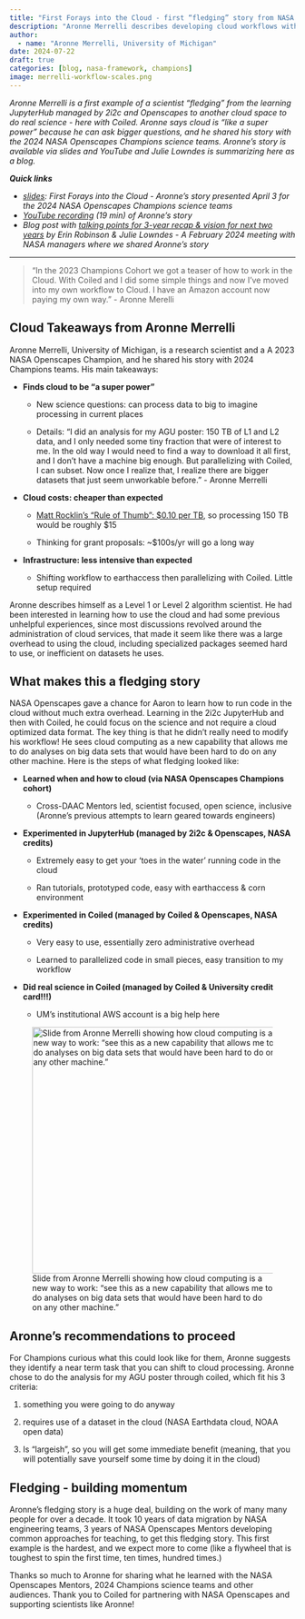 ```yaml
---
title: "First Forays into the Cloud - first “fledging” story from NASA Openscapes!"
description: "Aronne Merrelli describes developing cloud workflows with 2i2c, parallelizing workflows with Coiled, and attaching his university credit card to do real science in the cloud."
author: 
  - name: "Aronne Merrelli, University of Michigan"
date: 2024-07-22
draft: true
categories: [blog, nasa-framework, champions]
image: merrelli-workflow-scales.png
---
```


*Aronne Merrelli is a first example of a scientist "fledging" from the learning JupyterHub managed by 2i2c and Openscapes to another cloud space to do real science - here with Coiled. Aronne says cloud is "like a super power" because he can ask bigger questions, and he shared his story with the 2024 NASA Openscapes Champions science teams. Aronne's story is available via slides and YouTube and Julie Lowndes is summarizing here as a blog.*

***Quick links***

-   [*slides*](https://docs.google.com/presentation/d/1KhzxL082ay29_hZ57cniQXcuCpMkMfLwLu-6SsOb16g/edit#slide=id.g210519f26d5_0_169)*: First Forays into the Cloud - Aronne's story presented April 3 for the 2024 NASA Openscapes Champions science teams*
-   [*YouTube recording*](https://www.youtube.com/watch?v=2Yd0eR6M04Y) *(19 min) of Aronne's story*
-   *Blog post with [talking points for 3-year recap & vision for next two years](https://nasa-openscapes.github.io/news/2024-02-15-nasa-openscapes-talking-points/) by Erin Robinson & Julie Lowndes - A February 2024 meeting with NASA managers where we shared Aronne's story*

------------------------------------------------------------------------

> "In the 2023 Champions Cohort we got a teaser of how to work in the Cloud. With Coiled and I did some simple things and now I’ve moved into my own workflow to Cloud. I have an Amazon account now paying my own way." - Aronne Merelli

## Cloud Takeaways from Aronne Merrelli

Aronne Merrelli, University of Michigan, is a research scientist and a A 2023 NASA Openscapes Champion, and he shared his story with 2024 Champions teams. His main takeaways:

-   **Finds cloud to be “a super power”**

    -   New science questions: can process data to big to imagine processing in current places

    -   Details: "I did an analysis for my AGU poster: 150 TB of L1 and L2 data, and I only needed some tiny fraction that were of interest to me. In the old way I would need to find a way to download it all first, and I don’t have a machine big enough. But parallelizing with Coiled, I can subset. Now once I realize that, I realize there are bigger datasets that just seem unworkable before.” - Aronne Merrelli

-   **Cloud costs: cheaper than expected**

    -   [Matt Rocklin’s “Rule of Thumb”: \$0.10 per TB](https://medium.com/coiled-hq/ten-cents-per-terabyte-91ff24363612), so processing 150 TB would be roughly \$15

    -   Thinking for grant proposals: \~\$100s/yr will go a long way

-   **Infrastructure: less intensive than expected**

    -   Shifting workflow to earthaccess then parallelizing with Coiled. Little setup required

Aronne describes himself as a Level 1 or Level 2 algorithm scientist. He had been interested in learning how to use the cloud and had some previous unhelpful experiences, since most discussions revolved around the administration of cloud services, that made it seem like there was a large overhead to using the cloud, including specialized packages seemed hard to use, or inefficient on datasets he uses.

## What makes this a fledging story

NASA Openscapes gave a chance for Aaron to learn how to run code in the cloud without much extra overhead. Learning in the 2i2c JupyterHub and then with Coiled, he could focus on the science and not require a cloud optimized data format. The key thing is that he didn't really need to modify his workflow! He sees cloud computing as a new capability that allows me to do analyses on big data sets that would have been hard to do on any other machine. Here is the steps of what fledging looked like:

-   **Learned when and how to cloud (via NASA Openscapes Champions cohort)**

    -   Cross-DAAC Mentors led, scientist focused, open science, inclusive (Aronne’s previous attempts to learn geared towards engineers)

-   **Experimented in JupyterHub (managed by 2i2c & Openscapes, NASA credits)**

    -   Extremely easy to get your ‘toes in the water’ running code in the cloud

    -   Ran tutorials, prototyped code, easy with earthaccess & corn environment 

-   **Experimented in Coiled (managed by Coiled & Openscapes, NASA credits)**

    -   Very easy to use, essentially zero administrative overhead

    -   Learned to parallelized code in small pieces, easy transition to my workflow

-   **Did real science in Coiled (managed by Coiled & University credit card!!!)**

    -   UM’s institutional AWS account is a big help here

![Slide from Aronne Merrelli showing how cloud computing is a new way to work: "see this as a new capability that allows me to do analyses on big data sets that would have been hard to do on any other machine."](merrelli-workflow-scales.png){fig-alt="slide showing an x-y axis of Workflow scales, with \"calc time\" y axis showing laptop/desktop, research group server, university shared compute cluster with small x axis data size. Then, Cloud computing is in the top-right space, not overlapping" fig-align="center" width="434"}

## Aronne's recommendations to proceed

For Champions curious what this could look like for them, Aronne suggests they identify a near term task that you can shift to cloud processing. Aronne chose to do the analysis for my AGU poster through coiled, which fit his 3 criteria:

1.  something you were going to do anyway

2.  requires use of a dataset in the cloud (NASA Earthdata cloud, NOAA open data)

3.  Is “largeish”, so you will get some immediate benefit (meaning, that you will potentially save yourself some time by doing it in the cloud)

## Fledging - building momentum

Aronne's fledging story is a huge deal, building on the work of many many people for over a decade. It took 10 years of data migration by NASA engineering teams, 3 years of NASA Openscapes Mentors developing common approaches for teaching, to get this fledging story. This first example is the hardest, and we expect more to come (like a flywheel that is toughest to spin the first time, ten times, hundred times.)

Thanks so much to Aronne for sharing what he learned with the NASA Openscapes Mentors, 2024 Champions science teams and other audiences. Thank you to Coiled for partnering with NASA Openscapes and supporting scientists like Aronne!

